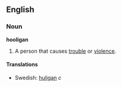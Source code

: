 ==English==

===Noun===
'''hooligan'''
# A person that causes [[trouble]] or [[violence]].

====Translations====
*Swedish: [[huligan]] ''c''